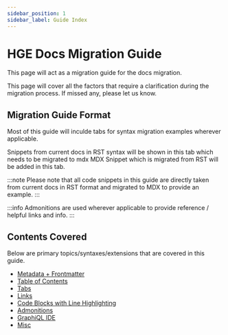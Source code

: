 ```yaml
---
sidebar_position: 1
sidebar_label: Guide Index
---
```


# HGE Docs Migration Guide

This page will act as a migration guide for the docs migration.

This page will cover all the factors that require a clarification during the migration process. If missed any, please let us know.


## Migration Guide Format

Most of this guide will inculde tabs for syntax migration examples wherever applicable.


<Tabs>
  <TabItem value="sphinx" label="Sphinx - RST" default>
    Snippets from current docs in RST syntax will be shown in this tab which needs to be migrated to mdx
  </TabItem>
  <TabItem value="docusaurus" label="Docusaurus - MDX">
    MDX Snippet which is migrated from RST will be added in this tab.
  </TabItem>
</Tabs>

:::note
Please note that all code snippets in this guide are directly taken from current docs in RST format and migrated to MDX to provide an example.
:::


:::info
Admonitions are used wherever applicable to provide reference / helpful links and info.
:::


## Contents Covered

Below are primary topics/syntaxes/extensions that are covered in this guide.

- [Metadata + Frontmatter](/docs/migration-guide/metadata)
- [Table of Contents](/docs/migration-guide/table-of-contents)
- [Tabs](/docs/migration-guide/tabs)
- [Links](/docs/migration-guide/links)
- [Code Blocks with Line Highlighting](/docs/migration-guide/code-blocks)
- [Admonitions](/docs/migration-guide/metadata)
- [GraphiQL IDE](/docs/migration-guide/graphiql-ide)
- [Misc](/docs/migration-guide/misc)